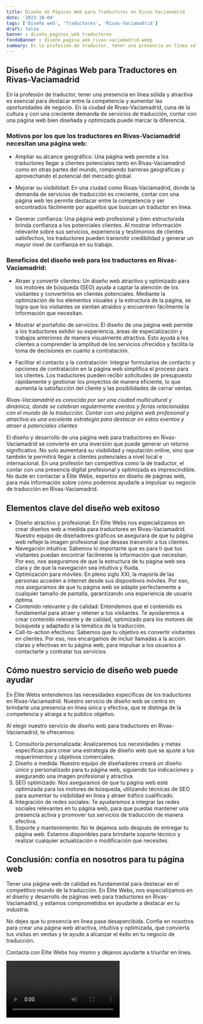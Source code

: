 ```yaml
---
title: Diseño de Páginas Web para Traductores en Rivas-Vaciamadrid
date: '2023-10-04'
tags: ['Diseño web', 'Traductores', 'Rivas-Vaciamadrid']
draft: false
banner : diseño_paginas_web_traductores
fondoBanner : diseño_pagina_web_rivas-vaciamadrid.webp
summary: En la profesión de traductor, tener una presencia en línea sólida y atractiva es esencial para destacar entre la competencia y aumentar las oportunidades de negocio. En la ciudad de RivasVaciamadrid, cuna de la cultura y con una creciente demanda de servicios de traducción, contar con una página web bien diseñada y optimizada puede marcar la diferencia.
---
```


## Diseño de Páginas Web para Traductores en Rivas-Vaciamadrid

En la profesión de traductor, tener una presencia en línea sólida y atractiva es esencial para destacar entre la competencia y aumentar las oportunidades de negocio. En la ciudad de Rivas-Vaciamadrid, cuna de la cultura y con una creciente demanda de servicios de traducción, contar con una página web bien diseñada y optimizada puede marcar la diferencia.

### Motivos por los que los traductores en Rivas-Vaciamadrid necesitan una página web:

- Ampliar su alcance geográfico: Una página web permite a los traductores llegar a clientes potenciales tanto en Rivas-Vaciamadrid como en otras partes del mundo, rompiendo barreras geográficas y aprovechando el potencial del mercado global.

- Mejorar su visibilidad: En una ciudad como Rivas-Vaciamadrid, donde la demanda de servicios de traducción es creciente, contar con una página web les permite destacar entre la competencia y ser encontrados fácilmente por aquellos que buscan un traductor en línea.

- Generar confianza: Una página web profesional y bien estructurada brinda confianza a los potenciales clientes. Al mostrar información relevante sobre sus servicios, experiencia y testimonios de clientes satisfechos, los traductores pueden transmitir credibilidad y generar un mayor nivel de confianza en su trabajo.

### Beneficios del diseño web para los traductores en Rivas-Vaciamadrid:

- Atraer y convertir clientes: Un diseño web atractivo y optimizado para los motores de búsqueda (SEO) ayuda a captar la atención de los visitantes y convertirlos en clientes potenciales. Mediante la optimización de los elementos visuales y la estructura de la página, se logra que los visitantes se sientan atraídos y encuentren fácilmente la información que necesitan.

- Mostrar el portafolio de servicios: El diseño de una página web permite a los traductores exhibir su experiencia, áreas de especialización y trabajos anteriores de manera visualmente atractiva. Esto ayuda a los clientes a comprender la amplitud de los servicios ofrecidos y facilita la toma de decisiones en cuanto a contratación.

- Facilitar el contacto y la contratación: Integrar formularios de contacto y opciones de contratación en la página web simplifica el proceso para los clientes. Los traductores pueden recibir solicitudes de presupuesto rápidamente y gestionar los proyectos de manera eficiente, lo que aumenta la satisfacción del cliente y las posibilidades de cerrar ventas.

*Rivas-Vaciamadrid es conocida por ser una ciudad multicultural y dinámica, donde se celebran regularmente eventos y ferias relacionadas con el mundo de la traducción. Contar con una página web profesional y atractiva es una excelente estrategia para destacar en estos eventos y atraer a potenciales clientes*

El diseño y desarrollo de una página web para traductores en Rivas-Vaciamadrid se convierte en una inversión que puede generar un retorno significativo. No solo aumentará su visibilidad y reputación online, sino que también le permitirá llegar a clientes potenciales a nivel local e internacional. En una profesión tan competitiva como la de traductor, el contar con una presencia digital profesional y optimizada es imprescindible. No dude en contactar a Élite Webs, expertos en diseño de páginas web, para más información sobre cómo podemos ayudarle a impulsar su negocio de traducción en Rivas-Vaciamadrid.

<GifSeo />

<Cta />

## Elementos clave del diseño web exitoso

- Diseño atractivo y profesional: En Élite Webs nos especializamos en crear diseños web a medida para traductores en Rivas-Vaciamadrid. Nuestro equipo de diseñadores gráficos se asegurará de que tu página web refleje la imagen profesional que deseas transmitir a tus clientes.
- Navegación intuitiva: Sabemos lo importante que es para ti que tus visitantes puedan encontrar fácilmente la información que necesitan. Por eso, nos aseguramos de que la estructura de tu página web sea clara y de que la navegación sea intuitiva y fluida.
- Optimización para móviles: En pleno siglo XXI, la mayoría de las personas acceden a internet desde sus dispositivos móviles. Por eso, nos aseguramos de que tu página web se adapte perfectamente a cualquier tamaño de pantalla, garantizando una experiencia de usuario óptima.
- Contenido relevante y de calidad: Entendemos que el contenido es fundamental para atraer y retener a tus visitantes. Te ayudaremos a crear contenido relevante y de calidad, optimizado para los motores de búsqueda y adaptado a la temática de la traducción.
- Call-to-action efectivos: Sabemos que tu objetivo es convertir visitantes en clientes. Por eso, nos encargamos de incluir llamadas a la acción claras y efectivas en tu página web, para impulsar a los usuarios a contactarte y contratar tus servicios.

## Cómo nuestro servicio de diseño web puede ayudar

En Élite Webs entendemos las necesidades específicas de los traductores en Rivas-Vaciamadrid. Nuestro servicio de diseño web se centra en brindarte una presencia en línea única y efectiva, que te distinga de la competencia y atraiga a tu público objetivo.

Al elegir nuestro servicio de diseño web para traductores en Rivas-Vaciamadrid, te ofrecemos:

1. Consultoría personalizada: Analizaremos tus necesidades y metas específicas para crear una estrategia de diseño web que se ajuste a tus requerimientos y objetivos comerciales.
2. Diseño a medida: Nuestro equipo de diseñadores creará un diseño único y personalizado para tu página web, siguiendo tus indicaciones y asegurando una imagen profesional y atractiva.
3. SEO optimizado: Nos aseguramos de que tu página web esté optimizada para los motores de búsqueda, utilizando técnicas de SEO para aumentar tu visibilidad en línea y atraer tráfico cualificado.
4. Integración de redes sociales: Te ayudaremos a integrar las redes sociales relevantes en tu página web, para que puedas mantener una presencia activa y promover tus servicios de traducción de manera efectiva.
5. Soporte y mantenimiento: No te dejamos solo después de entregar tu página web. Estamos disponibles para brindarte soporte técnico y realizar cualquier actualización o modificación que necesites.

## Conclusión: confía en nosotros para tu página web

Tener una página web de calidad es fundamental para destacar en el competitivo mundo de la traducción. En Élite Webs, nos especializamos en el diseño y desarrollo de páginas web para traductores en Rivas-Vaciamadrid, y estamos comprometidos en ayudarte a destacar en tu industria.

No dejes que tu presencia en línea pase desapercibida. Confía en nosotros para crear una página web atractiva, intuitiva y optimizada, que convierta tus visitas en ventas y te ayude a alcanzar el éxito en tu negocio de traducción.

Contacta con Élite Webs hoy mismo y déjanos ayudarte a triunfar en línea.

<Video />

<CtaBot job='Traductores' city='Rivas-Vaciamadrid'/>

<Gmaps query='Rivas-Vaciamadrid+españa+maps' />